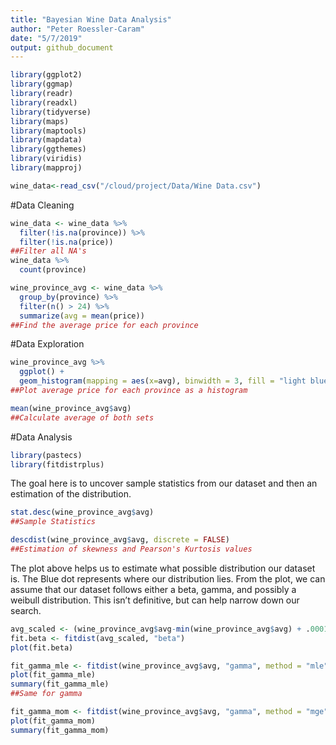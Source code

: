 ```yaml
---
title: "Bayesian Wine Data Analysis"
author: "Peter Roessler-Caram"
date: "5/7/2019"
output: github_document
---
```


```r
library(ggplot2)
library(ggmap)
library(readr)
library(readxl)
library(tidyverse)
library(maps)
library(maptools)
library(mapdata)
library(ggthemes)
library(viridis)
library(mapproj)
```

```r
wine_data<-read_csv("/cloud/project/Data/Wine Data.csv")
```
#Data Cleaning
```r
wine_data <- wine_data %>% 
  filter(!is.na(province)) %>% 
  filter(!is.na(price))
##Filter all NA's
wine_data %>% 
  count(province)
```
```r
wine_province_avg <- wine_data %>% 
  group_by(province) %>% 
  filter(n() > 24) %>% 
  summarize(avg = mean(price))
##Find the average price for each province
```
#Data Exploration
```r
wine_province_avg %>% 
  ggplot() +
  geom_histogram(mapping = aes(x=avg), binwidth = 3, fill = "light blue", color = "black")
##Plot average price for each province as a histogram
```
```r
mean(wine_province_avg$avg)
##Calculate average of both sets
```

#Data Analysis
```r
library(pastecs)
library(fitdistrplus)
```
The goal here is to uncover sample statistics from our dataset and then an estimation of the distribution.

```r
stat.desc(wine_province_avg$avg)
##Sample Statistics
```

```r
descdist(wine_province_avg$avg, discrete = FALSE)
##Estimation of skewness and Pearson's Kurtosis values
```
The plot above helps us to estimate what possible distribution our dataset is. The Blue dot represents where our distribution lies. From the plot, we can assume that our dataset follows either a beta, gamma, and possibly a weibull distribution. 
This isn't definitive, but can help narrow down our search.

```r
avg_scaled <- (wine_province_avg$avg-min(wine_province_avg$avg) + .0001)/(max(wine_province_avg$avg) - min(wine_province_avg$avg) + .0002)
fit.beta <- fitdist(avg_scaled, "beta")
plot(fit.beta)
```
```r
fit_gamma_mle <- fitdist(wine_province_avg$avg, "gamma", method = "mle")
plot(fit_gamma_mle)
summary(fit_gamma_mle)
##Same for gamma
```
```r
fit_gamma_mom <- fitdist(wine_province_avg$avg, "gamma", method = "mge")
plot(fit_gamma_mom)
summary(fit_gamma_mom)
```